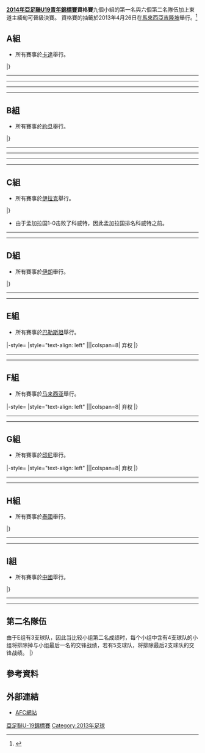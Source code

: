 '''[[2014年亞足聯U19青年錦標賽|2014年亞足聯U19青年錦標賽]]資格賽'''九個小組的第一名與六個第二名隊伍加上東道主緬甸可晉級決賽。
資格賽的抽籤於2013年4月26日在[[馬來西亞|馬來西亞]][[吉隆坡|吉隆坡]]舉行。<ref>{{cite web|url=http://www.the-afc.com/en/tournaments/men/afc-u19-championship/25807-u-19-qualifications-draw-held-260413.html|title=U-19 qualifications' draw held|publisher=AFC|date=26 April 2013|deadurl=yes|archiveurl=https://web.archive.org/web/20130430032216/http://www.the-afc.com/en/tournaments/men/afc-u19-championship/25807-u-19-qualifications-draw-held-260413.html|archivedate=2013年4月30日|accessdate=2013年5月18日}}</ref>

==A組==
*所有賽事於[[卡達|卡達]]舉行。

{{Fb cl2 header navbar}}
{{Fb cl2 team |t={{fbu|20|QAT}} |w=4 |d=0 |l=0 |gf=13 |ga=1 |bc=#ccffcc }}
{{Fb cl2 team |t={{fbu|20|UZB}} |w=3 |d=0 |l=1 |gf=10 |ga=2 |bc=#ccffcc }}
{{Fb cl2 team |t={{fbu|20|IND}} |w=1 |d=1 |l=2 |gf=3 |ga=7 |bc= }}
{{Fb cl2 team |t={{fbu|20|TKM}} |w=1 |d=1 |l=2 |gf=4 |ga=11 |bc= }}
{{Fb cl2 team |t={{fbu|20|NEP}} |w=0 |d=0 |l=4 |gf=1 |ga=10 |bc= }}
|}

{{footballbox
|date = 2013年10月4日
|time = 16:30
|team1 = {{fbu-rt|20|NEP}}
|score = 1 : 2
|report = [https://web.archive.org/web/20131007065801/http://www.the-afc.com/en/afc-u19-championship-2014-schedule-results.html?fixtureid=7559&stageid=293&tMode=C&view=ajax&show=matchsummary Report] 
|team2 = {{fbu|20|TKM}}
|goals1 = [[Asim_Jung_Karki|Karki]] {{goal|16}}
|goals2 = [[Elyasberdi_Berenov|Berenov]] {{goal|58|pen.}}<br>[[Didargeldi_Kovusov|Kovusov]] {{goal|79}}
|stadium = [[卡達|卡達]][[卡達競技體育場|卡達競技體育場]]
|attendance = 4,300
|referee = [[Fahad_Al-Mirdasi|Fahad Al-Mirdasi]] ([[Saudi_Arabian_Football_Federation|Saudi Arabia]])
}}
{{footballbox
|date = 2013年10月4日
|time = 19:00
|team1 = {{fbu-rt|19|IND}}
|score = 0 : 2
|report = [https://web.archive.org/web/20131007065757/http://www.the-afc.com/en/afc-u19-championship-2014-schedule-results.html?fixtureid=7558&stageid=293&tMode=C&view=ajax&show=matchsummary Report] 
|team2 = {{fbu|20|QAT}}
|goals1 = 
|goals2 = [[Akram_Hassan_Afif|Afif]] {{goal|61|pen.}}<br>[[Husam_Kamal|Kamal]] {{goal|89}}
|stadium = [[卡達|卡達]][[卡達競技體育場|卡達競技體育場]]
|attendance = 1,818
|referee = [[Ali_Shaban|Ali Shaban]] ([[Kuwait_Football_Association|Kuwait]])
}}
----
{{footballbox
|date = 2013年10月6日
|time = 16:30
|team1 = {{fbu-rt|20|TKM}}
|score = 0 : 1
|report = 
|team2 = {{fbu|20|UZB}}
|goals1 = 
|goals2 = 
|stadium = [[卡達|卡達]][[卡達競技體育場|卡達競技體育場]]
|attendance = 
|referee = 
}}
{{footballbox
|date = 2013年10月6日
|time = 19:00
|team1 = {{fbu-rt|20|NEP}}
|score = 0 : 1
|report = 
|team2 = {{fbu|19|IND}}
|goals1 = 
|goals2 = 
|stadium = [[卡達|卡達]][[卡達競技體育場|卡達競技體育場]]
|attendance = 
|referee =
}} 
----
{{footballbox
|date = 2013年10月8日
|time = 16:30
|team1 = {{fbu-rt|20|UZB}}
|score = 5 : 0
|report = 
|team2 = {{fbu|20|NEP}}
|goals1 = 
|goals2 = 
|stadium = [[卡達|卡達]][[卡達競技體育場|卡達競技體育場]]
|attendance = 
|referee = 
}}
{{footballbox
|date = 2013年10月8日
|time = 19:00
|team1 = {{fbu-rt|20|QAT}}
|score = 7 : 0
|report = 
|team2 = {{fbu|20|TKM}}
|goals1 = 
|goals2 = 
|stadium = [[卡達|卡達]][[卡達競技體育場|卡達競技體育場]]
|attendance = 
|referee =
}} 
----
{{footballbox
|date = 2013年10月10日
|time = 16:30
|team1 = {{fbu-rt|20|IND}}
|score = 0 : 3
|report = 
|team2 = {{fbu|20|UZB}}
|goals1 = 
|goals2 = 
|stadium = [[卡達|卡達]][[卡達競技體育場|卡達競技體育場]]
|attendance = 
|referee = 
}}
{{footballbox
|date = 2013年10月10日
|time = 19:00
|team1 = {{fbu-rt|20|QAT}}
|score = 2 : 0
|report = 
|team2 = {{fbu|20|NEP}}
|goals1 = 
|goals2 = 
|stadium = [[卡達|卡達]][[卡達競技體育場|卡達競技體育場]]
|attendance = 
|referee = 
}}
----
{{footballbox
|date = 2013年10月12日
|time = 16:30
|team1 = {{fbu-rt|20|TKM}}
|score = 2 : 2
|report = 
|team2 = {{fbu|19|IND}}
|goals1 = 
|goals2 = 
|stadium = [[卡達|卡達]][[卡達競技體育場|卡達競技體育場]]
|attendance = 
|referee = 
}}
{{footballbox
|date = 2013年10月12日
|time = 19:00
|team1 = {{fbu-rt|20|UZB}}
|score = 1 : 2
|report = 
|team2 = {{fbu|20|QAT}}
|goals1 = 
|goals2 = 
|stadium = [[卡達|卡達]][[卡達競技體育場|卡達競技體育場]]
|attendance = 
|referee =
}}

==B組==
*所有賽事於[[約旦|約旦]]舉行。

{{Fb cl2 header navbar}}
{{Fb cl2 team |t={{fbu|20|UAE}} |w=4 |d=0 |l=0 |gf=15 |ga=1 |bc=#ccffcc }}
{{Fb cl2 team |t={{fbu|20|YEM}} |w=3 |d=0 |l=1 |gf=9 |ga=3 |bc=#ccffcc }}
{{Fb cl2 team |t={{fbu|20|JOR}} |w=1 |d=1 |l=2 |gf=3 |ga=5 |bc= }}
{{Fb cl2 team |t={{fbu|20|MDV}} |w=1 |d=1 |l=2 |gf=1 |ga=8 |bc= }}
{{Fb cl2 team |t={{fbu|20|AFG}} |w=0 |d=0 |l=4 |gf=1 |ga=12 |bc= }}
|}

{{footballbox
|date = 2013年10月4日
|time = 15:30
|team1 = {{fbu-rt|20|AFG}}
|score = 0 : 1
|report = 
|team2 = {{fbu|20|MDV}}
|goals1 = 
|goals2 = 
|stadium =[[扎爾卡|扎爾卡]][[Prince_Mohammed_Stadium|Prince Mohammad International Stadium]]
|attendance = 
|referee = 
}}
{{footballbox
|date = 2013年10月4日
|time = 18:00
|team1 = {{fbu-rt|20|YEM}}
|score = 1 : 2
|report = 
|team2 = {{fbu|20|UAE}}
|goals1 = 
|goals2 = 
|stadium = [[安曼|安曼]][[安曼國際體育場|安曼國際體育場]]
|attendance = 
|referee = 
}}
----
{{footballbox
|date = 2013年10月6日
|time = 15:30
|team1 = {{fbu-rt|20|AFG}}
|score = 0 : 3
|report = 
|team2 = {{fbu|20|YEM}}
|goals1 = 
|goals2 = 
|stadium =[[扎爾卡|扎爾卡]][[Prince_Mohammed_Stadium|Prince Mohammad International Stadium]]
|attendance = 
|referee = 
}}
{{footballbox
|date = 2013年10月6日
|time = 18:00
|team1 = {{fbu-rt|20|MDV}}
|score = 0 : 0
|report = 
|team2 = {{fbu|20|JOR}}
|goals1 = 
|goals2 = 
|stadium = [[安曼|安曼]][[安曼國際體育場|安曼國際體育場]]
|attendance = 
|referee = 
}}
----
{{footballbox
|date = 2013年10月8日
|time = 15:30
|team1 = {{fbu-rt|20|UAE}}
|score = 5 : 0
|report = 
|team2 = {{fbu|20|MDV}}
|goals1 = 
|goals2 = 
|stadium =[[扎爾卡|扎爾卡]] [[Prince_Mohammed_Stadium|Prince Mohammad International Stadium]]
|attendance = 
|referee = 
}}
{{footballbox
|date = 2013年10月8日
|time = 18:00
|team1 = {{fbu-rt|20|JOR}}
|score = 2 : 1
|report = 
|team2 = {{fbu|20|AFG}}
|goals1 = 
|goals2 = 
|stadium = [[安曼|安曼]][[安曼國際體育場|安曼國際體育場]]
|attendance = 
|referee = 
}}
----
{{footballbox
|date = 2013年10月10日
|time = 15:30
|team1 = {{fbu-rt|20|UAE}}
|score = 6 : 0
|report = 
|team2 = {{fbu|20|AFG}}
|goals1 = 
|goals2 = 
|stadium =[[扎爾卡|扎爾卡]] [[Prince_Mohammed_Stadium|Prince Mohammad International Stadium]]
|attendance = 
|referee = 
}}
{{footballbox
|date = 2013年10月10日
|time = 18:00
|team1 = {{fbu-rt|20|YEM}}
|score = 2 : 1
|report = 
|team2 = {{fbu|20|JOR}}
|goals1 = 
|goals2 = 
|stadium = [[安曼|安曼]][[安曼國際體育場|安曼國際體育場]]
|attendance = 
|referee = 
}}
----
{{footballbox
|date = 2013年10月12日
|time = 15:30
|team1 = {{fbu-rt|20|MDV}}
|score = 0 : 3
|report = 
|team2 = {{fbu|20|YEM}}
|goals1 = 
|goals2 = 
|stadium =[[扎爾卡|扎爾卡]] [[Prince_Mohammed_Stadium|Prince Mohammad International Stadium]]
|attendance = 
|referee = 
}}
{{footballbox
|date = 2013年10月12日
|time = 18:00
|team1 = {{fbu-rt|20|JOR}}
|score = 0 : 2
|report = 
|team2 = {{fbu|20|UAE}}
|goals1 = 
|goals2 = 
|stadium = [[安曼|安曼]][[安曼國際體育場|安曼國際體育場]]
|attendance = 
|referee = 
}}

==C組==
*所有賽事於[[伊拉克|伊拉克]]舉行。

{{Fb cl2 header navbar}}
{{Fb cl2 team |t={{fbu|20|IRQ}} |w=2 |d=1 |l=0 |gf=9 |ga=0 |bc=#ccffcc }}
{{Fb cl2 team |t={{fbu|20|BAN}} |w=1 |d=1 |l=1 |gf=1 |ga=6 |bc= }}
{{Fb cl2 team |t={{fbu|20|KUW}} |w=1 |d=1 |l=1 |gf=3 |ga=2 |bc= }}
{{Fb cl2 team |t={{fbu|20|PAK}} |w=0 |d=1 |l=2 |gf=1 |ga=6 |bc= }}
|}
*由于孟加拉国1-0击败了科威特，因此孟加拉国排名科威特之前。

{{footballbox
|date = 2013年10月8日
|time = 13:00
|team1 = {{fbu-rt|20|KUW}}
|score = 3 : 1
|report = 
|team2 = {{fbu|20|PAK}}
|goals1 = 
|goals2 = 
|stadium =[[阿爾貝拉|阿爾貝拉]] [[Franso_Hariri_Stadium|Francouse Al-Hareeri Stadium]]
|attendance = 
|referee = 
}}
{{footballbox
|date = 2013年10月8日
|time = 17:00
|team1 = {{fbu-rt|20|IRQ}}
|score = 6 : 0
|report = 
|team2 = {{fbu|20|BAN}}
|goals1 = 
|goals2 = 
|stadium =[[阿爾貝拉|阿爾貝拉]] [[Franso_Hariri_Stadium|Francouse Al-Hareeri Stadium]]
|attendance = 
|referee = 
}}
----
{{footballbox
|date = 2013年10月10日
|time = 13:00
|team1 = {{fbu-rt|20|PAK}}
|score = 0 : 3
|report = 
|team2 = {{fbu|20|IRQ}}
|goals1 = 
|goals2 = 
|stadium =[[阿爾貝拉|阿爾貝拉]] [[Franso_Hariri_Stadium|Francouse Al-Hareeri Stadium]]
|attendance = 
|referee = 
}}
{{footballbox
|date = 2013年10月10日
|time = 17:00
|team1 = {{fbu-rt|20|BAN}}
|score = 1 : 0
|report = 
|team2 = {{fbu|20|KUW}}
|goals1 = 
|goals2 = 
|stadium =[[阿爾貝拉|阿爾貝拉]] [[Franso_Hariri_Stadium|Francouse Al-Hareeri Stadium]]
|attendance = 
|referee = 
}}
----
{{footballbox
|date = 2013年10月12日
|time = 13:00
|team1 = {{fbu-rt|20|PAK}}
|score = 0 : 0
|report = 
|team2 = {{fbu|20|BAN}}
|goals1 = 
|goals2 = 
|stadium =[[阿爾貝拉|阿爾貝拉]] [[Franso_Hariri_Stadium|Francouse Al-Hareeri Stadium]]
|attendance = 
|referee = 
}}
{{footballbox
|date = 2013年10月12日
|time = 17:00
|team1 = {{fbu-rt|20|IRQ}}
|score = 0 : 0
|report = 
|team2 = {{fbu|20|KUW}}
|goals1 = 
|goals2 = 
|stadium =[[阿爾貝拉|阿爾貝拉]] [[Franso_Hariri_Stadium|Francouse Al-Hareeri Stadium]]
|attendance = 
|referee = 
}}

==D組==
*所有賽事於[[伊朗|伊朗]]舉行。

{{Fb cl2 header navbar}}
{{Fb cl2 team |t={{fbu|20|IRN}} |w=3 |d=0 |l=0 |gf=9 |ga=1 |bc=#ccffcc }}
{{Fb cl2 team |t={{fbu|20|KSA}} |w=2 |d=0 |l=1 |gf=7 |ga=2 |bc= }}
{{Fb cl2 team |t={{fbu|20|LIB}} |w=0 |d=1 |l=1 |gf=2 |ga=8 |bc= }}
{{Fb cl2 team |t={{fbu|20|TJK}} |w=0 |d=1 |l=1 |gf=0 |ga=7 |bc= }}
|}

{{footballbox
|date = 2013年10月8日
|time = 13:00
|team1 = {{fbu-rt|20|KSA}}
|score = 2 : 1
|report = 
|team2 = {{fbu|20|LIB}}
|goals1 = 
|goals2 = 
|stadium =[[克爾曼|克爾曼]]  [[Shahid_Bahonar_Stadium|Shahid Bahonar Stadium]]
|attendance = 
|referee = 
}}
{{footballbox
|date = 2013年10月8日
|time = 16:30
|team1 = {{fbu-rt|20|IRN}}
|score = 2 : 0
|report = 
|team2 = {{fbu|20|TJK}}
|goals1 = 
|goals2 = 
|stadium =[[克爾曼|克爾曼]]  [[Shahid_Bahonar_Stadium|Shahid Bahonar Stadium]]
|attendance = 
|referee = 
}}
----
{{footballbox
|date = 2013年10月10日
|time = 13:00
|team1 = {{fbu-rt|20|TJK}}
|score = 0 : 5
|report = 
|team2 = {{fbu|20|KSA}}
|goals1 = 
|goals2 = 
|stadium =[[克爾曼|克爾曼]]  [[Shahid_Bahonar_Stadium|Shahid Bahonar Stadium]]
|attendance = 
|referee = 
}}
{{footballbox
|date = 2013年10月10日
|time = 16:30
|team1 = {{fbu-rt|20|LIB}}
|score = 1 : 6
|report = 
|team2 = {{fbu|20|IRN}}
|goals1 = 
|goals2 = 
|stadium =[[克爾曼|克爾曼]]  [[Shahid_Bahonar_Stadium|Shahid Bahonar Stadium]]
|attendance = 
|referee = 
}}
----
{{footballbox
|date = 2013年10月12日
|time = 13:00
|team1 = {{fbu-rt|20|LIB}}
|score = 0 : 0
|report = 
|team2 = {{fbu|20|TJK}}
|goals1 = 
|goals2 = 
|stadium =[[克爾曼|克爾曼]]  [[Shahid_Bahonar_Stadium|Shahid Bahonar Stadium]]
|attendance = 
|referee = 
}}
{{footballbox
|date = 2013年10月12日
|time = 16:30
|team1 = {{fbu-rt|20|IRN}}
|score = 1 : 0
|report = 
|team2 = {{fbu|20|KSA}}
|goals1 = 
|goals2 = 
|stadium =[[克爾曼|克爾曼]]  [[Shahid_Bahonar_Stadium|Shahid Bahonar Stadium]]
|attendance = 
|referee = 
}}

==E組==
*所有賽事於[[巴勒斯坦|巴勒斯坦]]舉行。

{{Fb cl2 header navbar}}
{{Fb cl2 team |t={{fbu|20|OMA}} |w=2 |d=0 |l=0 |gf=2 |ga=0 |bc=#ccffcc }}
{{Fb cl2 team |t={{fbu|20|PLE}} |w=0 |d=1 |l=1 |gf=1 |ga=2 |bc= }}
{{Fb cl2 team |t={{fbu|20|BHR}} |w=0 |d=1 |l=1 |gf=1 |ga=3 |bc= }}
|-style=
|style="text-align: left" |{{fbu|20|SYR}}||colspan=8| 弃权</small>
|}

{{footballbox
| date         = 2013年10月8日
| time         = 19:00
| team1        = {{fbu-rt|20|OMA}}
| score        = 2 : 0
| report       =
| team2        = {{fbu|20|BHR}}
| goals1       =
| goals2       =
| stadium      = [[希伯侖|希伯侖]] [[Dura_Stadium|Dura Stadium]]
| attendance   =
| referee      =
}}
----
{{footballbox
| date         = 2013年10月10日
| time         = 19:00
| team1        = {{fbu-rt|20|PLE}}
| score        = 0 : 1
| report       =
| team2        = {{fbu|20|OMA}}
| goals1       =
| goals2       =
| stadium      =[[拉姆|拉姆]]  [[Faisal_Al-Husseini_International_Stadium|Faisal Al-Husseini International Stadium]]
| attendance   =
| referee      =
}}
----
{{footballbox
| date         = 2013年10月12日
| time         = 16:00
| team1        = {{fbu-rt|20|BHR}}
| score        = 1 : 1
| report       =
| team2        = {{fbu|20|PLE}}
| goals1       =
| goals2       =
| stadium      = [[希伯侖|希伯侖]] [[Dura_Stadium|Dura Stadium]]
| attendance   =
| referee      =
}}

==F組==
*所有賽事於[[马来西亚|马来西亚]]舉行。

{{Fb cl2 header navbar}}
{{Fb cl2 team |t={{fbu|20|VIE}} |w=3 |d=0 |l=0 |gf=16 |ga=3 |bc=#ccffcc }}
{{Fb cl2 team |t={{fbu|20|AUS}} |w=2 |d=0 |l=1 |gf=11 |ga=5 |bc=#ccffcc }}
{{Fb cl2 team |t={{fbu|20|HKG}} |w=1 |d=0 |l=2 |gf=2 |ga=12 |bc= }}
{{Fb cl2 team |t={{fbu|20|TPE}} |w=0 |d=0 |l=3 |gf=1 |ga=10 |bc= }}
|-style=
|style="text-align: left" |{{fbu|20|MGL}}||colspan=8| 弃权</small>
|}

{{footballbox
|date = 2013年10月3日
|time = 17:00
|team1 = {{fbu-rt|20|AUS}}
|score = 7 : 0
|report = [https://web.archive.org/web/20131003123735/http://www.the-afc.com/en/afc-u19-championship-2014-schedule-results.html?fixtureid=7594&stageid=293&tMode=C&view=ajax&show=matchsummary 报告]
|team2 = {{fbu|20|HKG}}
|goals1 = [[Petros_Skapetis|Skapetis]] {{goal|12||48||55|pen.|87}}<br />[[Christopher_Cristaldo|Cristaldo]] {{goal|52||68}}<br />[[Mitchell_Oxborrow|Oxborrow]] {{goal|71}}
|goals2 = 
|stadium = [[KLFA_Stadium|Kuala Lumpur Stadium]], [[Kuala_Lumpur|Kuala Lumpur]]
|attendance = 100
|referee = [[饭田淳平|饭田淳平]] ([[日本足球协会|日本]])
}}
{{footballbox
|date = 2013年10月3日
|time = 20:00
|team1 = {{fbu-rt|20|VIE}}
|score = 6 : 1
|report = [https://web.archive.org/web/20131005055522/http://www.the-afc.com/en/afc-u19-championship-2014-schedule-results.html?fixtureid=7597&stageid=293&tMode=C&view=ajax&show=matchsummary 报告]
|team2 = {{fbu|20|TPE}}
|goals1 = [[阮公凤|阮公凤]] {{goal|12||55||57}}<br />[[阮文全(足球运动员)|阮文全]] {{goal|21||60}}<br />[[林偲风|林偲风]] {{goal|87}}
|goals2 = [[赖志轩|赖志轩]] {{goal|89}}
|stadium = [[KLFA_Stadium|Kuala Lumpur Stadium]], [[Kuala_Lumpur|Kuala Lumpur]]
|attendance = 150
|referee = [[Nivon_Robesh_Gamini|Nivon Robesh Gamini]] ([[斯里兰卡足球协会|斯里兰卡]])
}}
----
{{footballbox
|date = 2013年10月5日
|time = 17:00
|team1 = {{fbu-rt|20|HKG}}
|score = 1 : 5
|report = [https://web.archive.org/web/20131007213545/http://www.the-afc.com/en/afc-u19-championship-2014-schedule-results.html?fixtureid=7598&stageid=293&tMode=C&view=ajax&show=matchsummary 报告]
|team2 = {{fbu|20|VIE}}
|goals1 = [[曾次显|曾次显]] {{goal|69}}
|goals2 = [[阮公凤|阮公凤]] {{goal|10||68}}<br />[[阮文全(足球运动员)|阮文全]] {{goal|35}}<br />[[刘学明|刘学明]] {{goal|44|o.g.}}<br />[[黎文山|黎文山]] {{goal|61}}
|stadium = [[KLFA_Stadium|Kuala Lumpur Stadium]], [[Kuala_Lumpur|Kuala Lumpur]]
|attendance = 200
|referee = [[王迪|王迪]] ([[中国足球协会|中国]])
}}
{{footballbox
|date = 2013年10月5日
|time = 20:00
|team1 = {{fbu-rt|20|TPE}}
|score = 0 : 3
|report = [https://web.archive.org/web/20131007213543/http://www.the-afc.com/en/afc-u19-championship-2014-schedule-results.html?fixtureid=7600&stageid=293&tMode=C&view=ajax&show=matchsummary 报告]
|team2 = {{fbu|20|AUS}}
|goals1 = 
|goals2 = [[Nicholas_Olsen|Olsen]] {{goal|20}}<br />[[Chris_Oikonomidis|Oikonomidis]] {{goal|21||47}} 
|stadium = [[KLFA_Stadium|Kuala Lumpur Stadium]], [[Kuala_Lumpur|Kuala Lumpur]]
|attendance = 80
|referee = [[Banjar_Al-Dosari|Banjar Al-Dosari]] ([[卡塔尔足球协会|卡塔尔]])
}}
----
{{footballbox
|date = 2013年10月7日
|time = 17:00
|team1 = {{fbu-rt|20|AUS}}
|score = 1 : 5
|report = [https://web.archive.org/web/20131011235208/http://www.the-afc.com/en/afc-u19-championship-2014-schedule-results.html?fixtureid=7601&stageid=293&tMode=C&view=ajax&show=matchsummary 报告]
|team2 = {{fbu|20|VIE}}
|goals1 = [[Petros_Skapetis|Skapetis]] {{goal|45+2}}
|goals2 = [[阮公凤|阮公凤]] {{goal|8||54}}<br />[[黄青松|黄青松]] {{goal|17}}<br />[[阮文全(足球运动员)|阮文全]] {{goal|44}}<br />[[黎文山|黎文山]] {{goal|70|pen.}}
|stadium = [[KLFA_Stadium|Kuala Lumpur Stadium]], [[Kuala_Lumpur|Kuala Lumpur]]
|attendance = 300
|referee = [[饭田淳平|饭田淳平]] ([[日本足球协会|日本]])
}}
{{footballbox
|date = 2013年10月7日
|time = 20:00
|team1 = {{fbu-rt|20|TPE}}
|score = 0 : 1
|report = [http://www.the-afc.com/en/afc-u19-championship-2014-schedule-results.html?fixtureid=7603&stageid=293&tMode=C&view=ajax&show=matchsummary 报告]{{dead link|date=2017年11月 |bot=InternetArchiveBot |fix-attempted=yes }}
|team2 = {{fbu|20|HKG}}
|goals1 = 
|goals2 = [[罗晓聪|罗晓聪]] {{goal|90+2}}
|stadium = [[KLFA_Stadium|Kuala Lumpur Stadium]], [[Kuala_Lumpur|Kuala Lumpur]]
|attendance = 50
|referee = [[Nivon_Robesh_Gamini|Nivon Robesh Gamini]] ([[斯里兰卡足球协会|斯里兰卡]])
}}

==G組==
*所有賽事於[[印尼|印尼]]舉行。

{{Fb cl2 header navbar}}
{{Fb cl2 team |t={{fbu|20|IDN}} |w=3 |d=0 |l=0 |gf=9 |ga=2 |bc=#ccffcc }}
{{Fb cl2 team |t={{fbu|20|KOR}} |w=2 |d=0 |l=1 |gf=11 |ga=4 |bc=#ccffcc }}
{{Fb cl2 team |t={{fbu|20|PHI}} |w=0 |d=1 |l=2 |gf=2 |ga=8 |bc= }}
{{Fb cl2 team |t={{fbu|20|LAO}} |w=0 |d=1 |l=2 |gf=3 |ga=11 |bc= }}
|-style=
|style="text-align: left" |{{fbu|20|GUM}}||colspan=8| 弃权</small>
|}

{{footballbox
|date = 2013年10月8日
|time = 15:30
|team1 = {{fbu-rt|20|KOR}}
|score = 4 : 0
|report = 
|team2 = {{fbu|20|PHI}}
|goals1 = [[朴仁赫|朴仁赫]] {{goal|27}}<br>[[黄喜灿|黄喜灿]] {{goal|50||71||77}}
|goals2 = 
|stadium = [[Gelora_Bung_Karno_Stadium|Gelora Bung Karno Stadium]]，[[雅加达|雅加达]]
|attendance = 2,000
|referee = [[Mohd_Amirul|Mohd Amirul]]([[马来西亚足球协会|马来西亚]])
}}
{{footballbox
|date = 2013年10月8日
|time = 19:30
|team1 = {{fbu-rt|20|LAO}}
|score = 0 : 4
|report = 
|team2 = {{fbu|19|IDN}}
|goals1 = 
|goals2 = [[Muchlis_Hadi_Ning_Syaifulloh|Muchlis]] {{goal|11||52}}<br>[[Paulo_Oktavianus_Sitanggang|Sitanggang]] {{goal|85}}<br>[[Evan_Dimas_Darmono|Evan Dimas]] {{goal|89}}
|stadium = [[Gelora_Bung_Karno_Stadium|Gelora Bung Karno Stadium]]，[[雅加达|雅加达]]
|attendance = 15,000
|referee = [[Sukhbir_Singh|Sukhbir Singh]] ([[新加坡足球协会|新加坡]])
}}
----
{{footballbox
|date = 2013年10月10日
|time = 15:30
|team1 = {{fbu-rt|20|LAO}}
|score = 1 : 5
|report = 
|team2 = {{fbu|20|KOR}}
|goals1 = [[Soukchinda_Natphasouk|Soukchinda]]{{goal|34}}
|goals2 = [[黄喜灿|黄喜灿]]{{goal|3}}<br>[[薛泰洙|薛泰洙]]{{goal|18|pen.}}<br>[[李正斌|李正斌]]{{goal|29|pen.|76||90|}}
|stadium = [[Gelora_Bung_Karno_Stadium|Gelora Bung Karno Stadium]]，[[雅加达|雅加达]]
|attendance = 2,300
|referee = [[吴超觉|吴超觉]]([[香港足球协会|香港]])
}}
{{footballbox
|date = 2013年10月10日
|time = 19:30
|team1 = {{fbu-rt|20|IDN}}
|score = 2 : 0
|report = 
|team2 = {{fbu|20|PHI}}
|goals1 = [[Muhammad_Hargianto|Hargianto]] {{goal|27}}<br>[[Yabes_Roni_Malaifani|Yabes]] {{goal|81}}
|goals2 = 
|stadium = [[Gelora_Bung_Karno_Stadium|Gelora Bung Karno Stadium]]，[[雅加达|雅加达]]
|attendance = 8,000
|referee = [[Win_Cho|Win Cho]]([[缅甸足球协会|缅甸]])
}}
----
{{footballbox
|date = 2013年10月12日
|time = 15:30
|team1 = {{fbu-rt|20|PHI}}
|score = 2 : 2
|report = 
|team2 = {{fbu|20|LAO}}
|goals1 = [[Souksavanh_Somsanith|Souksavanh]] {{goal|49}}<br>[[Armisay_Kettavong|Ketavong]] {{goal|73}}
|goals2 = [[Valentino_Calvo|Calvo]] {{goal|44}}<br>[[Daniel_Gadia|Gadia]] {{goal|90}}
|stadium = [[Gelora_Bung_Karno_Stadium|Gelora Bung Karno Stadium]]，[[雅加达|雅加达]]
|attendance = 15,000
|referee = [[Win_Cho|Win Cho]]([[缅甸足球协会|缅甸]])
}}
{{footballbox
|date = 2013年10月12日
|time = 19:30
|team1 = {{fbu-rt|20|KOR}}
|score = 2 : 3
|report = 
|team2 = {{fbu|19|IDN}}
|goals1 = [[薛泰洙|薛泰洙]]{{goal|32|pen.}}<br>[[徐明原|徐明原]]{{goal|88}}
|goals2 = [[Evan_Dimas_Darmono|Evan Dimas]]{{goal|30||49||86}}
|stadium = [[Gelora_Bung_Karno_Stadium|Gelora Bung Karno Stadium]]，[[雅加达|雅加达]]
|attendance = 50,000
|referee = [[Mohd_Amirul|Mohd Amirul]]([[马来西亚足球协会|马来西亚]])
}}

==H組==
*所有賽事於[[泰國|泰國]]舉行。

{{Fb cl2 header navbar}}
{{Fb cl2 team |t={{fbu|20|PRK}} |w=3 |d=0 |l=0 |gf=12 |ga=0 |bc=#ccffcc }}
{{Fb cl2 team |t={{fbu|20|THA}} |w=2 |d=0 |l=1 |gf=10 |ga=2 |bc=#ccffcc }}
{{Fb cl2 team |t={{fbu|20|SIN}} |w=1 |d=0 |l=2 |gf=3 |ga=8 |bc= }}
{{Fb cl2 team |t={{fbu|20|BRU}} |w=0 |d=0 |l=2 |gf=1 |ga=16 |bc= }}
|}

{{footballbox
|date = 2013年10月8日
|time = 15:00
|team1 = {{fbu-rt|20|PRK}}
|score = 6 : 0
|report = 
|team2 = {{fbu|20|BRU}}
|goals1 = [[卢明成|卢明成]] {{goal|21|pen.}}<br>[[徐正赫|徐正赫]] {{goal|23}}<br>[[金哲民|金哲民]] {{goal|31}}<br>[[崔成日|崔成日]] {{goal|39}}<br>[[朴哲成|朴哲成]] {{goal|64}}<br>[[金功哲|金功哲]] {{goal|90+3}}
|goals2 = 
|stadium =[[曼谷|曼谷]][[泰日體育場|泰日體育場]]
|attendance = 300
|referee = [[Ali_Sabah|Ali Sabah]]([[伊拉克足球协会|伊拉克]])
}}
{{footballbox
|date = 2013年10月8日
|time = 18:00
|team1 = {{fbu-rt|20|THA}}
|score = 3 : 0
|report = 
|team2 = {{fbu|20|SIN}}
|goals1 = [[Issariya_Marom|Issariya]] {{goal|11||45+2|}}<br>[[Jenrob_Sampaodee|Jenrob]] {{goal|56}}
|goals2 = 
|stadium =[[曼谷|曼谷]][[泰日體育場|泰日體育場]]
|attendance = 820
|referee = [[马宁_(足球裁判)|马宁]]([[中国足球协会|中国]])
}}
----
{{footballbox
|date = 2013年10月10日
|time = 15:00
|team1 = {{fbu-rt|20|SIN}}
|score = 0 : 4
|report = 
|team2 = {{fbu|20|PRK}}
|goals1 = 
|goals2 = [[徐正赫|徐正赫]] {{goal|14}}<br>[[金俞星|金俞星]] {{goal|24||31|}}<br>[[姜南权|姜南权]] {{goal|29}}
|stadium =[[曼谷|曼谷]][[泰日體育場|泰日體育場]]
|attendance = 230
|referee = [[Rowan_Arumughan|Rowan Arumughan]] ([[印度足球协会|印度]])
}}
{{footballbox
|date = 2013年10月10日
|time = 18:00
|team1 = {{fbu-rt|20|BRU}}
|score = 0 : 7
|report = 
|team2 = {{fbu|20|THA}}
|goals1 = 
|goals2 = [[Tanadol|Tanadol]] {{goal|10||90+4|}}<br>[[Issariya|Issariya]] {{goal|31}}<br>[[Kullachat|Kullachat]] {{goal|45||68|pen.|90+2|}}<br>[[Phitiwat|Phitiwat]] {{goal|54}}
|stadium =[[曼谷|曼谷]][[泰日體育場|泰日體育場]]
|attendance = 800
|referee = [[Alzarooni|Alzarooni]] ([[阿联酋足球协会|阿联酋]])
}}
----
{{footballbox
|date = 2013年10月12日
|time = 15:00
|team1 = {{fbu-rt|20|PRK}}
|score = 2 : 0
|report = 
|team2 = {{fbu|20|THA}}
|goals1 = [[徐正赫|徐正赫]] {{goal|10}}<br>[[金俞星|金俞星]] {{goal|61}}
|goals2 = 
|stadium =[[曼谷|曼谷]][[泰日體育場|泰日體育場]]
|attendance = 1,000
|referee = [[马宁_(足球裁判)|马宁]]([[中国足球协会|中国]])
}}
{{footballbox
|date = 2013年10月12日
|time = 18:00
|team1 = {{fbu-rt|20|SIN}}
|score = 3 : 1
|report = 
|team2 = {{fbu|20|BRU}}
|goals1 = [[Brandon_Koh_Kim_Leong|Brandon]] {{goal|76||86}}<br>[[Jonathan_Tan_Zen_Yang|Tan Zen Yang]] {{goal|83}}
|goals2 = [[Mohammad_Asri_Bin_Haji_Aspar|Asri]] {{goal|63}}
|stadium =[[曼谷|曼谷]][[泰日體育場|泰日體育場]]
|attendance = 220
|referee = [[Ali_Sabah|Ali Sabah]]([[伊拉克足球协会|伊拉克]])
}}

==I組==
*所有賽事於[[中國|中國]]舉行。

{{Fb cl2 header navbar}}
{{Fb cl2 team |t={{fbu|20|JPN}} |w=2 |d=1 |l=0 |gf=12 |ga=2 |bc=#ccffcc }}
{{Fb cl2 team |t={{fbu|20|CHN}} |w=2 |d=1 |l=0 |gf=7 |ga=2 |bc=#ccffcc }}
{{Fb cl2 team |t={{fbu|20|MAS}} |w=1 |d=0 |l=2 |gf=7 |ga=8 |bc= }}
{{Fb cl2 team |t={{fbu|20|MAC}} |w=0 |d=0 |l=3 |gf=0 |ga=14 |bc= }}
|}
{{footballbox
|date = 2013年10月8日
|time = 15:00
|team1 = {{fbu-rt|20|JPN}}
|score = 6 : 0
|report = 
|team2 = {{fbu|20|MAC}}
|goals1 = [[川边骏|川边骏]] {{goal|9}}<br>[[大山启辅|大山启辅]] {{goal|12}}<br>[[金子翔太|金子翔太]] {{goal|19}}<br>[[越智大和|越智大和]] {{goal|44||59}}<br>[[北川修斗|北川修斗]] {{goal|89}}
|goals2 = 
|stadium =[[嘉興市|嘉興市]][[嘉興體育場|嘉興體育場]]
|attendance = 150
|referee = [[汤巨森|汤巨森]]([[香港足球协会|香港]])
}}
{{footballbox
|date = 2013年10月8日
|time = 19:35
|team1 = {{fbu-rt|20|CHN}}
|score = 3 : 1
|report = 
|team2 = {{fbu|20|MAS}}
|goals1 = [[向柏旭|向柏旭]] {{goal|32||45|}}<br>[[韦世豪|韦世豪]] {{goal|83}}
|goals2 = [[Alif|Alif]]{{goal|63}}
|stadium =[[嘉興市|嘉興市]][[嘉興體育場|嘉興體育場]]
|attendance = 1,580
|referee = [[温明庭|温明庭]]([[越南足球协会|越南]])
}}
----
{{footballbox
|date = 2013年10月10日
|time = 15:00
|team1 = {{fbu-rt|20|MAC}}
|score = 0 : 3
|report = 
|team2 = {{fbu|20|CHN}}
|goals1 = 
|goals2 = [[唐诗_(足球运动员)|唐诗]] {{goal|54}}<br>[[汪晋贤|汪晋贤]] {{goal|55}}<br>[[魏敬宗|魏敬宗]] {{goal|67}}
|stadium =[[嘉興市|嘉興市]][[嘉興體育場|嘉興體育場]]
|attendance = 3,180
|referee = [[Muhammad_Taqi|Muhammad Taqi]]([[新加坡足球协会|新加坡]])
}}
{{footballbox
|date = 2013年10月10日
|time = 19:35
|team1 = {{fbu-rt|20|MAS}}
|score = 1 : 5
|report = 
|team2 = {{fbu|20|JPN}}
|goals1 = [[Alif|Alif]]{{goal|38|pen.}}
|goals2 = [[越智大和|越智大和]] {{goal|3}}<br>[[金子翔太|金子翔太]] {{goal|24|pen.}}<br>[[宫市刚|宫市刚]] {{goal|77}}<br>[[南野拓实|南野拓实]] {{goal|79}}<br>[[三浦弦太|三浦弦太]] {{goal|86}}
|stadium =[[嘉興市|嘉興市]][[嘉興體育場|嘉興體育場]]
|attendance = 1,180
|referee = [[Faghani_Alireza|Faghani Alireza]]([[伊朗足球协会|伊朗]])
}}
----
{{footballbox
|date = 2013年10月12日
|time = 16:30
|team1 = {{fbu-rt|20|MAS}}
|score = 5 : 0
|report = 
|team2 = {{fbu|20|MAC}}
|goals1 = [[Alif|Alif]]{{goal|12}}<br>[[Irfan|Irfan]]{{goal|22}}<br>[[Awang|Awang]]{{goal|29}}<br>[[Mohamad_Raphi|Mohamad Raphi]]{{goal|34}}<br>[[Amirul|Amirul]]{{goal|81}}
|goals2 = 
|stadium =[[嘉興市|嘉興市]][[嘉興體育場|嘉興體育場]]
|attendance = 258
|referee = [[温明庭|温明庭]]([[越南足球协会|越南]])
}}
{{footballbox
|date = 2013年10月12日
|time = 19:35
|team1 = {{fbu-rt|20|JPN}}
|score = 1 : 1
|report = 
|team2 = {{fbu|20|CHN}}
|goals1 = [[小屋松知哉|小屋松知哉]] {{goal|53}}
|goals2 = [[三浦弦太|三浦弦太]] {{goal|67|o.g.}}
|stadium =[[嘉興市|嘉興市]][[嘉興體育場|嘉興體育場]]
|attendance = 9,300
|referee = [[汤巨森|汤巨森]]([[香港足球协会|香港]])
}}

==第二名隊伍==
由于E组有3支球队，因此当比较小组第二名成绩时，每个小组中含有4支球队的小组将排除掉与小组最后一名的交锋战绩，若有5支球队，将排除最后2支球队的交锋战绩。
{{Fb cl2 header navbar|group=yes}}
{{Fb cl2 team |group=I |t={{fbu|20|CHN}} |w=1 |d=1 |l=0 |gf=4 |ga=2 |bc=#ccffcc}}
{{Fb cl2 team |group=F |t={{fbu|20|AUS}} |w=1 |d=0 |l=1 |gf=8 |ga=5 |bc=#ccffcc}}
{{Fb cl2 team |group=G |t={{fbu|20|KOR}} |w=1 |d=0 |l=1 |gf=6 |ga=3 |bc=#ccffcc}}
{{Fb cl2 team |group=A |t={{fbu|20|UZB}} |w=1 |d=0 |l=1 |gf=4 |ga=2 |bc=#ccffcc}}
{{Fb cl2 team |group=H |t={{fbu|20|THA}} |w=1 |d=0 |l=1 |gf=3 |ga=2 |bc=#ccffcc}}
{{Fb cl2 team |group=B |t={{fbu|20|YEM}} |w=1 |d=0 |l=1 |gf=3 |ga=3 |bc=#ccffcc}}
{{Fb cl2 team |group=D |t={{fbu|20|KSA}} |w=1 |d=0 |l=1 |gf=2 |ga=2 |bc=}}
{{Fb cl2 team |group=C |t={{fbu|20|BAN}} |w=1 |d=0 |l=1 |gf=1 |ga=6 |bc=}}
{{Fb cl2 team |group=E |t={{fbu|20|PLE}} |w=0 |d=1 |l=1 |gf=1 |ga=2 |bc=}}
|}

==參考資料==
{{Reflist|2}}

==外部連結==
* [https://web.archive.org/web/20130621071646/http://www.the-afc.com/en/tournaments/men/afc-u19-championship.html AFC網站]


{{亞足聯U19青年錦標賽}}
[[Category:亞足聯U-19錦標賽|]]
[[Category:2013年足球|Category:2013年足球]]